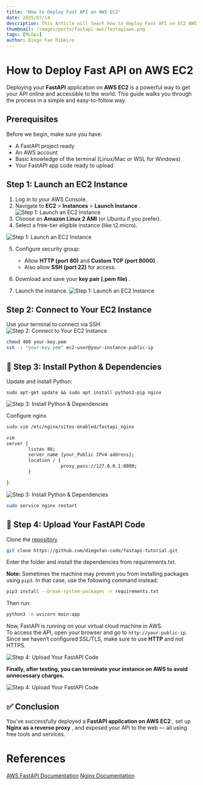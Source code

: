 ```yaml
---
title: "How to Deploy Fast API on AWS EC2"
date: 2025/07/14
description: This Article will teach how to deploy Fast API on EC2 AWS.
thumbnail: /images/posts/fastapi-aws/fastapiaws.png
tags: [MLOps]
author: Diego Fan Ribeiro 
---
```



# How to Deploy Fast API on AWS EC2

 Deploying your **FastAPI** application on **AWS EC2** is a powerful way to get your API online and accessible to the world. This guide walks you through the process in a simple and easy-to-follow way.
## Prerequisites

Before we begin, make sure you have:

- A FastAPI project ready
- An AWS account
- Basic knowledge of the terminal (Linux/Mac or WSL for Windows)
- Your FastAPI app code ready to upload

## Step 1: Launch an EC2 Instance

1. Log in to your AWS Console.
2. Navigate to **EC2** > **Instances** > **Launch Instance** .
![Step 1: Launch an EC2 Instance](/images/posts/fastapi-aws/awsec2-1.png)
3. Choose an **Amazon Linux 2 AMI** (or Ubuntu if you prefer).
4. Select a free-tier eligible instance (like t2.micro).

![Step 1: Launch an EC2 Instance](/images/posts/fastapi-aws/awses2-2.gif)

5. Configure security group:
    - Allow **HTTP (port 80)** and **Custom TCP (port 8000)** .
    - Also allow **SSH (port 22)** for access.

6. Download and save your **key pair (.pem file)** .
7. Launch the instance.
![Step 1: Launch an EC2 Instance](/images/posts/fastapi-aws/awses2-3.gif)

## Step 2: Connect to Your EC2 Instance

Use your terminal to connect via SSH:
![Step 2: Connect to Your EC2 Instance](/images/posts/fastapi-aws/awses2-5.gif)
```bash
chmod 400 your-key.pem
ssh -i "your-key.pem" ec2-user@your-instance-public-ip
```


## 🐍 Step 3: Install Python & Dependencies

Update and install Python:

```shell
sudo apt-get update && sudo apt install python3-pip nginx

```

![Step 3: Install Python & Dependencies](/images/posts/fastapi-aws/awses2-6.gif)

Configure nginx
```bash
sudo vim /etc/nginx/sites-enabled/fastapi_nginx

vim
server {
		listen 80;
		server_name {your_Public IPv4 address};
		location / {
					proxy_pass://127.0.0.1:8000;
		} 

}


```


![Step 3: Install Python & Dependencies](/images/posts/fastapi-aws/awses2-7.gif)

```bash
sudo service nginx restart
```

## 📁 Step 4: Upload Your FastAPI Code

Clone the [repository](https://github.com/diegofan-code/fastapi-tutorial.git)

```bash
git clone https://github.com/diegofan-code/fastapi-tutorial.git
```

Enter the folder and install the dependencies from requirements.txt.

**Note:** Sometimes the machine may prevent you from installing packages using `pip3`. In that case, use the following command instead:

```bash
pip3 install --break-system-packages -r requirements.txt

```


Then run:
```bash
python3 -m uvicorn main:app

```

Now, FastAPI is running on your virtual cloud machine in AWS.  
To access the API, open your browser and go to `http://your-public-ip`.  
Since we haven’t configured SSL/TLS, make sure to use **HTTP** and not HTTPS.

![Step 4: Upload Your FastAPI Code](/images/posts/fastapi-aws/awses2-8.gif)

**Finally, after testing, you can terminate your instance on AWS to avoid unnecessary charges.**

![Step 4: Upload Your FastAPI Code](/images/posts/fastapi-aws/awses2-10.gif)

## ✅ Conclusion

You've successfully deployed a **FastAPI application on AWS EC2** , set up **Nginx as a reverse proxy** , and exposed your API to the web — all using free tools and services.
# References

[AWS ](https://aws.amazon.com/pt/free/?sc_icampaign=acq_aws_takeover-1st-visit-free-tier&sc_ichannel=ha&sc_icontent=awssm-evergreen-1st-visit&sc_iplace=hero&trk=ha_awssm-evergreen-1st-visit&all-free-tier.sort-by=item.additionalFields.SortRank&all-free-tier.sort-order=asc&awsf.Free%20Tier%20Types=*all&awsf.Free%20Tier%20Categories=*all)
[FastAPI Documentation](https://fastapi.tiangolo.com/)
[Nginx Documentation](https://docs.nginx.com/)
